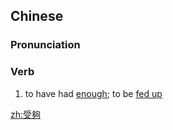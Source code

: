 {{also|受够}}
==Chinese==
{{zh-forms|s=受够}}

===Pronunciation===
{{zh-pron
|m=shòugòu
|c=sau6 gau3
|cat=v
}}

===Verb===
{{zh-verb}}

# to have had [[enough]]; to be [[fed up]]

[[zh:受夠]]